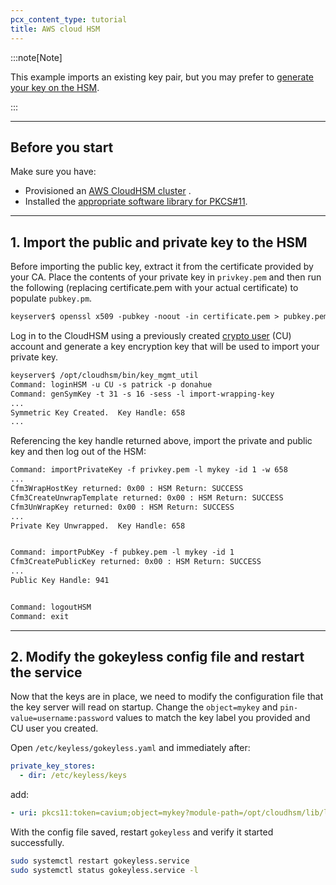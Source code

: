 ```yaml
---
pcx_content_type: tutorial
title: AWS cloud HSM
---
```


:::note[Note]

This example imports an existing key pair, but you may prefer to [generate your key on the HSM](https://docs.aws.amazon.com/cloudhsm/latest/userguide/manage-keys.html).

:::

---

## Before you start

Make sure you have:

- Provisioned an [AWS CloudHSM cluster](https://docs.aws.amazon.com/cloudhsm/latest/userguide/getting-started.html) .
- Installed the [appropriate software library for PKCS#11](https://docs.aws.amazon.com/cloudhsm/latest/userguide/pkcs11-library-install.html).

---

## 1. Import the public and private key to the HSM

Before importing the public key, extract it from the certificate provided by your CA. Place the contents of your private key in `privkey.pem` and then run the following (replacing certificate.pem with your actual certificate) to populate `pubkey.pm`.

```txt
keyserver$ openssl x509 -pubkey -noout -in certificate.pem > pubkey.pem
```

Log in to the CloudHSM using a previously created [crypto user](https://docs.aws.amazon.com/cloudhsm/latest/userguide/hsm-users.html#crypto-user) (CU) account and generate a key encryption key that will be used to import your private key.

```txt
keyserver$ /opt/cloudhsm/bin/key_mgmt_util
Command: loginHSM -u CU -s patrick -p donahue
Command: genSymKey -t 31 -s 16 -sess -l import-wrapping-key
...
Symmetric Key Created.  Key Handle: 658
...
```

Referencing the key handle returned above, import the private and public key and then log out of the HSM:

```txt
Command: importPrivateKey -f privkey.pem -l mykey -id 1 -w 658
...
Cfm3WrapHostKey returned: 0x00 : HSM Return: SUCCESS
Cfm3CreateUnwrapTemplate returned: 0x00 : HSM Return: SUCCESS
Cfm3UnWrapKey returned: 0x00 : HSM Return: SUCCESS
...
Private Key Unwrapped.  Key Handle: 658


Command: importPubKey -f pubkey.pem -l mykey -id 1
Cfm3CreatePublicKey returned: 0x00 : HSM Return: SUCCESS
...
Public Key Handle: 941


Command: logoutHSM
Command: exit
```

---

## 2. Modify the gokeyless config file and restart the service

Now that the keys are in place, we need to modify the configuration file that the key server will read on startup. Change the `object=mykey` and `pin-value=username:password` values to match the key label you provided and CU user you created.

Open `/etc/keyless/gokeyless.yaml` and immediately after:

```yaml
private_key_stores:
  - dir: /etc/keyless/keys
```

add:

```yaml
- uri: pkcs11:token=cavium;object=mykey?module-path=/opt/cloudhsm/lib/libcloudhsm_pkcs11_standard.so&pin-value=patrick:donahue&max-sessions=1
```

With the config file saved, restart `gokeyless` and verify it started successfully.

```sh
sudo systemctl restart gokeyless.service
sudo systemctl status gokeyless.service -l
```
